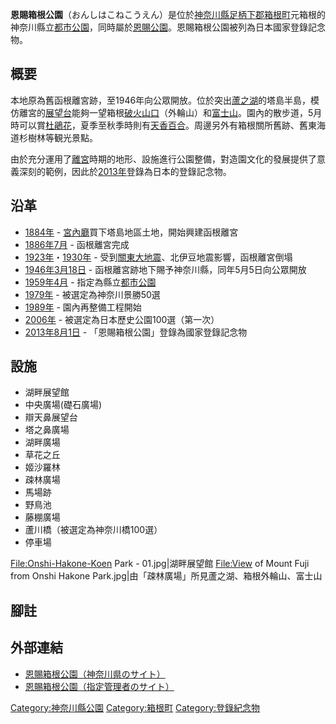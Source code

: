 {{Infobox_park
|name=恩賜箱根公園<br>おんしはこねこうえん
|parking_lot=123格車位
|open=[[1946年|1946年]]（[[昭和|昭和]]21年）[[5月5日|5月5日]]<br>（作為都市公園開園：[[1959年|1959年]]（[[昭和|昭和]]34年）[[4月28日|4月28日]]）
|website=[http://www.kanagawa-park.or.jp/onsisite/index.html 神奈川縣官方網站]
|status=年中固定開放
|visitation_num=
|operator=[[神奈川縣|神奈川縣]]（指定管理者：公益財團法人神奈川縣公園協會・株式會社Landflora）<ref>[http://www.pref.kanagawa.jp/cnt/f5586/p16174.html 指定管理者制度を導入している施設]</ref>
|owner=[[神奈川縣|神奈川縣]]
|facilities=
|image=View of Mount HakoneKomagatake from Onshi-Hakone-Koen Park.jpg
|former=[[日本皇室|日本皇室]]函根[[離宮|離宮]]
|area=15.9[[公頃|公頃]]<ref>[http://www.pref.kanagawa.jp/docs/tu5/cnt/f6599/p19701.html 恩賜箱根公園]</ref>
|type=都市公園（[[風致公園|風致公園]]）
|coordinates={{coord|35|11|47|N|139|1|33.3|E|display=inline,title|type:landmark}}
|location={{JPN}}[[神奈川縣|神奈川縣]][[足柄下郡|足柄下郡]][[箱根町|箱根町]]箱根、[[元箱根|元箱根]]
|image_caption=由園内眺望箱根駒岳
|image_size=300
|transport=公車站「恩賜公園前」下車}}

'''恩賜箱根公園'''（おんしはこねこうえん）是位於[[神奈川縣|神奈川縣]][[足柄下郡|足柄下郡]][[箱根町|箱根町]]元箱根的神奈川縣立[[公园|都市公園]]，同時屬於[[恩賜公園|恩賜公園]]。恩賜箱根公園被列為日本國家登錄記念物。

== 概要 ==
本地原為舊函根離宮跡，至1946年向公眾開放。位於突出[[蘆之湖|蘆之湖]]的塔島半島，模仿離宮的[[觀景台|展望台]]能夠一望箱根[[破火山口|破火山口]]（外輪山）和[[富士山|富士山]]。園內的散步道，5月時可以賞[[杜鵑花屬|杜鵑花]]，夏季至秋季時則有[[天香百合|天香百合]]。周邊另外有箱根關所舊跡、舊東海道杉樹林等観光景點。

由於充分運用了[[離宮|離宮]]時期的地形、設施進行公園整備，對造園文化的發展提供了意義深刻的範例，因此於[[2013年|2013年]]登錄為日本的登錄記念物。

== 沿革 ==

* [[1884年|1884年]] - [[宫内厅|宮內廳]]買下塔島地區土地，開始興建函根離宮
* [[1886年|1886年]][[7月|7月]] - 函根離宮完成
* [[1923年|1923年]]・[[1930年|1930年]] - 受到[[關東大地震|關東大地震]]、北伊豆地震影響，函根離宮倒塌
* [[1946年|1946年]][[3月18日|3月18日]] - 函根離宮跡地下賜予神奈川縣，同年5月5日向公眾開放
* [[1959年|1959年]][[4月|4月]] - 指定為縣立[[公园|都市公園]]
* [[1979年|1979年]] - 被選定為神奈川景勝50選
* [[1989年|1989年]] - 園內再整備工程開始
* [[2006年|2006年]] - 被選定為日本歷史公園100選（第一次）
* [[2013年|2013年]][[8月1日|8月1日]] - 「恩賜箱根公園」登錄為國家登錄記念物

== 設施 ==

* 湖畔展望館
* 中央廣場(礎石廣場)
* 辯天鼻展望台
* 塔之鼻廣場
* 湖畔廣場
* 草花之丘
* 姬沙羅林
* 疎林廣場
* 馬場跡
* 野鳥池
* 藤棚廣場
* 蘆川橋（被選定為神奈川橋100選）
* 停車場
<gallery>
File:Onshi-Hakone-Koen Park - 01.jpg|湖畔展望館
File:View of Mount Fuji from Onshi Hakone Park.jpg|由「疎林廣場」所見蘆之湖、箱根外輪山、富士山
</gallery>

== 腳註 ==
<references />

== 外部連結 ==
* [http://www.pref.kanagawa.jp/cnt/f6599/p19701.html 恩賜箱根公園（神奈川県のサイト）] {{Wayback|url=http://www.pref.kanagawa.jp/cnt/f6599/p19701.html |date=20170920151725 }}
* [http://www.kanagawa-park.or.jp/onsisite/ 恩賜箱根公園（指定管理者のサイト）] {{Wayback|url=http://www.kanagawa-park.or.jp/onsisite/ |date=20201101091634 }}
{{DEFAULTSORT:Onshi Hakone Kōen}}
[[Category:神奈川縣公園|Category:神奈川縣公園]]
[[Category:箱根町|Category:箱根町]]
[[Category:登錄紀念物|Category:登錄紀念物]]